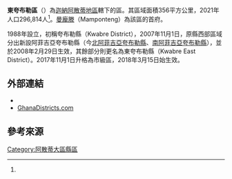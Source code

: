 {{Infobox settlement
|name=東夸布勒區
|settlement_type = [[縣區_(迦納)|縣區]]
|native_name = Kwabre East Municipal District
|nickname = 
|image_skyline = 
|image_size = 
|image_caption =
|image_flag = 
|image_seal =
|image_map = Districts of the Ashanti Region (2012).svg
|map_caption = 阿散蒂大區縣區
|pushpin_map=Ghana
|pushpin_map_caption =東夸布勒區在迦納的位置
|subdivision_type   = 國家
|subdivision_name   = 迦納
|subdivision_type1= [[加纳行政区划|大區]]
|subdivision_name1=[[阿散蒂大區|阿散蒂大區]]
|subdivision_type2= 首府
|subdivision_name2=[[曼龐滕|曼龐滕]]
|leader_title = 行政首長
|leader_name = Alhaji Kwesi Yeboah
|area_total_km2 = 356
|population_as_of = 2021
|population_footnotes =<ref name="citypopulation">{{Cite web|url=http://www.citypopulation.de/en/ghana/admin/|title=Ghana: Administrative Division|publisher=City Population|accessdate=2022-02-03}}</ref>
|population_total = 296,814
|population_density_km2 = auto
|timezone =GMT
|utc_offset = +0
}}

'''東夸布勒區'''（{{lang-en|Kwabre East Municipal District}}）為[[迦納|迦納]][[阿散蒂地區|阿散蒂地區]]轄下的區。其區域面積356平方公里，2021年人口296,814人<ref name=citypopulation/>。[[曼龐滕|曼龐滕]]（Mamponteng）為該區的首府。

1988年設立，初稱夸布勒縣（Kwabre District），2007年11月1日，原縣西部區域分出新設阿菲吉亞夸布勒縣（今[[北阿菲吉亞夸布勒縣|北阿菲吉亞夸布勒縣]]、[[南阿菲吉亞夸布勒縣|南阿菲吉亞夸布勒縣]]），並於2008年2月29日生效，其餘部分則更名為東夸布勒縣（Kwabre East District）。2017年11月1日升格為市級區，2018年3月15日始生效。

==外部連結==
* {{statoids|id=ygh|title=Districts of Ghana}}
* [https://web.archive.org/web/20051220143612/http://www.ghanadistricts.com/index.asp GhanaDistricts.com]

==參考來源==
{{reflist}}

{{阿散蒂大區縣區}}

{{DEFAULTSORT:Kwabre East}}
[[Category:阿散蒂大區縣區|Category:阿散蒂大區縣區]]

{{Ghana-geo-stub}}